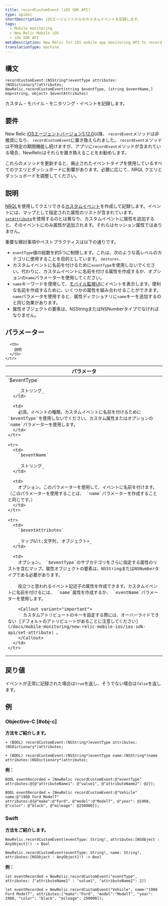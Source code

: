 ```yaml
---
title: recordCustomEvent (iOS SDK API)
type: apiDoc
shortDescription: iOSエージェントからのカスタムイベントを記録します。
tags:
  - Mobile monitoring
  - New Relic Mobile iOS
  - iOS SDK API
metaDescription: New Relic for iOS mobile app monitoring API to record a custom event.
translationType: machine
---
```


## 構文

```
recordCustomEvent:(NSString*)eventType attributes:(NSDictionary*)attributes;
NewRelic.recordCustomEvent(string $eventType, [string $eventName,] map<string, object> $eventAttributes)
```

カスタム・モバイル・モニタリング・イベントを記録します。

## 要件

New Relic [iOSエージェントバージョン5.12.0](/docs/release-notes/mobile-release-notes/ios-release-notes/ios-agent-5120)以降、 `recordEvent`メソッドは非推奨になり、 `recordCustomEvent`に置き換えられました。 `recordEvent`メソッドは不特定の期間機能し続けますが、アプリに`recordEvent`メソッドが含まれている場合、NewRelicはそれらを置き換えることをお勧めします。

これらのメソッドを更新すると、廃止されたイベントタイプを使用しているすべてのクエリとダッシュボードに影響があります。必要に応じて、NRQL クエリとダッシュボードを調整してください。

## 説明

[NRQL](/docs/query-data/nrql-new-relic-query-language/getting-started/introduction-nrql)を使用してクエリできる[カスタムイベント](/docs/insights/insights-data-sources/custom-events/insert-query-custom-mobile-app-events-attributes)を作成して記録します。イベントには、マップとして指定された属性のリストが含まれています。 [`setAttribute`](/docs/mobile-monitoring/new-relic-mobile-ios/ios-sdk-api/set-attribute)を使用するのとは異なり、カスタムイベントに属性を追加すると、そのイベントにのみ属性が追加されます。それらはセッション属性ではありません。

重要な検討事項やベストプラクティスは以下の通りです。

* `eventType`値の総数を約5つに制限します。これは、次のような高レベルのカテゴリに使用することを目的としています。 `Gestures.`
* カスタムイベントに名前を付けるために`eventType`を使用しないでください。代わりに、カスタムイベントに名前を付ける属性を作成するか、オプションの`name`パラメーターを使用してください。
* `name`キーワードを使用して、[モバイル監視UI](/docs/mobile-monitoring/mobile-monitoring-ui/mobile-app-pages/mobile-apps-index)にイベントを表示します。便利な名前を作成するために、いくつかの属性を組み合わせることができます。 `name`パラメータを使用すると、属性ディクショナリに`name`キーを追加するのと同じ効果があります。
* 属性オブジェクトの要素は、NSStringまたはNSNumberタイプでなければなりません。

## パラメーター

<table>
  <thead>
    <tr>
      <th width="30%">
        パラメータ
      </th>

      <th>
        説明
      </th>
    </tr>
  </thead>

  <tbody>
    <tr>
      <td>
        `$eventType`

        _ストリング_
      </td>

      <td>
        必須。イベントの種類。カスタムイベントに名前を付けるために`$eventType`を使用しないでください。カスタム属性またはオプションの`name`パラメーターを使用します。
      </td>
    </tr>

    <tr>
      <td>
        `$eventName`

        _ストリング_
      </td>

      <td>
        オプション。このパラメーターを使用して、イベントに名前を付けます。 （このパラメーターを使用することは、 `name`パラメーターを作成することと同じです。）
      </td>
    </tr>

    <tr>
      <td>
        `$eventAttributes`

        _マップ&lt;文字列, オブジェクト>_
      </td>

      <td>
        オプション。 `$eventType`のサブカテゴリをさらに指定する属性のリストを含むマップ。属性オブジェクトの要素は、NSStringまたはNSNumberタイプである必要があります。

        役立つと思われるイベント記述子の属性を作成できます。カスタムイベントに名前を付けるには、 `name`属性を作成するか、 `eventName`パラメーターを使用します。

        <Callout variant="important">
          カスタムアトリビュートのキーを設定する際には、オーバーライドできない [デフォルトのアトリビュートがあることに注意してください](/docs/mobile-monitoring/new-relic-mobile-ios/ios-sdk-api/set-attribute) 。
        </Callout>
      </td>
    </tr>
  </tbody>
</table>

## 戻り値

イベントが正常に記録された場合は`true`を返し、そうでない場合は`false`を返します。

## 例

### Objective-C [#obj-c]

**方法をご紹介します。**

```
+ (BOOL) recordCustomEvent:(NSString*)eventType attributes:(NSDictionary*)attributes;
```

```
+ (BOOL) recordCustomEvent:(NSString*)eventType name:(NSString*)name attributes:(NSDictionary*)attributes;
```

**例：**

```
BOOL eventRecorded = [NewRelic recordCustomEvent:@"eventType"
attributes:@{@"attributeName1": @"value1", @"attributeName2": @2}];
```

```
BOOL eventRecorded = [NewRelic recordCustomEvent:@"Vehicle" name:@"1908 Ford ModelT" 
attributes:@{@"make":@"Ford", @"model":@"ModelT", @"year": @1908, @"color": @"black", @"mileage": @250000}];
```

### Swift

**方法をご紹介します。**

```
NewRelic.recordCustomEvent(eventType: String!, attributes:[NSObject : AnyObject]!) -> Bool
```

```
NewRelic.recordCustomEvent(eventType: String!, name: String!, attributes:[NSObject : AnyObject]!) -> Bool
```

**例：**

```
let eventRecorded = NewRelic.recordCustomEvent("eventType", attributes: ["attributeName1" : "value1", "attributeName2": 2])
```

```
let eventRecorded = NewRelic.recordCustomEvent("Vehicle", name:"1908 Ford ModelT", attributes:["make":"Ford", "model":"ModelT", "year": 1908, "color": "black", "mileage": 250000]);
```